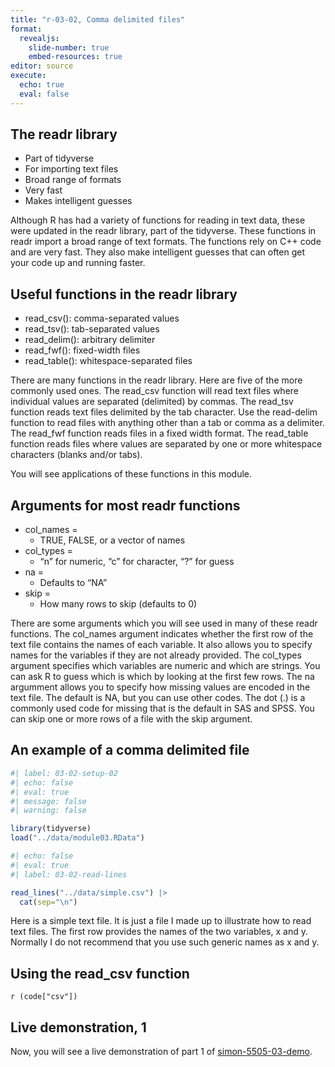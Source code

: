 ```yaml
---
title: "r-03-02, Comma delimited files"
format: 
  revealjs:
    slide-number: true
    embed-resources: true
editor: source
execute: 
  echo: true
  eval: false
---
```


## The readr library

-   Part of tidyverse
-   For importing text files
-   Broad range of formats
-   Very fast
-   Makes intelligent guesses

::: notes

Although R has had a variety of functions for reading in text data, these were updated in the readr library, part of the tidyverse. These functions in readr import a broad range of text formats. The functions rely on C++ code and are very fast. They also make intelligent guesses that can often get your code up and running faster.

:::

## Useful functions in the readr library

-   read_csv(): comma-separated values
-   read_tsv(): tab-separated values
-   read_delim(): arbitrary delimiter
-   read_fwf(): fixed-width files
-   read_table(): whitespace-separated files

::: notes

There are many functions in the readr library. Here are five of the more commonly used ones. The read_csv function will read text files where individual values are separated (delimited) by commas. The read_tsv function reads text files delimited by the tab character. Use the read-delim function to read files with anything other than a tab or comma as a delimiter. The read_fwf function reads files in a fixed width format. The read_table function reads files where values are separated by one or more whitespace characters (blanks and/or tabs).

You will see applications of these functions in this module.

:::

## Arguments for most readr functions

-   col_names =
    -   TRUE, FALSE, or a vector of names
-   col_types = 
    -   "n" for numeric, "c" for character, "?" for guess
-   na = 
    -   Defaults to "NA"
-   skip =
    -   How many rows to skip (defaults to 0)
    
::: notes

There are some arguments which you will see used in many of these readr functions. The col_names argument indicates whether the first row of the text file contains the names of each variable. It also allows you to specify names for the variables if they are not already provided. The col_types argument specifies which variables are numeric and which are strings. You can ask R to guess which is which by looking at the first few rows. The na argumment allows you to specify how missing values are encoded in the text file. The default is NA, but you can use other codes. The dot (.) is a commonly used code for missing that is the default in SAS and SPSS. You can skip one or more rows of a file with the skip argument.

:::

## An example of a comma delimited file

```r
#| label: 03-02-setup-02
#| echo: false
#| eval: true
#| message: false
#| warning: false

library(tidyverse)
load("../data/module03.RData")
```

```r
#| echo: false
#| eval: true
#| label: 03-02-read-lines

read_lines("../data/simple.csv") |> 
  cat(sep="\n")
```
::: notes

Here is a simple text file. It is just a file I made up to illustrate how to read text files. The first row provides the names of the two variables, x and y. Normally I do not recommend that you use such generic names as x and y.

:::

## Using the read_csv function 

`r (code["csv"])`

## Live demonstration, 1

Now, you will see a live demonstration of part 1 of [simon-5505-03-demo][ref-demo].

[ref-demo]: https://github.com/pmean/classes/blob/master/introduction-to-r/03/src/simon-5505-03-demo.qmd
